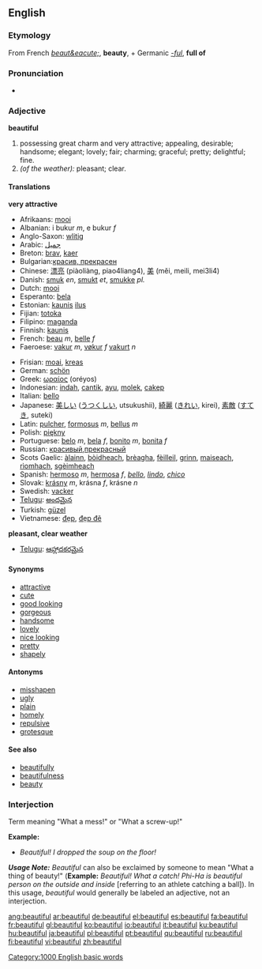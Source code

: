 ==English==

{{rank|England|sense|ten|422|beautiful|possible|mark|followed}}

===Etymology===
From French ''[[beaut&eacute;]]'', '''beauty''', + Germanic ''[[-ful]]'', '''full of'''

===Pronunciation===
*{{audio|en-us-beautiful.ogg|Audio (US)}}

=== Adjective ===
'''beautiful'''
#possessing great charm and very attractive; appealing, desirable; handsome; elegant; lovely; fair; charming; graceful; pretty; delightful; fine.
#''(of the weather):'' pleasant; clear.

====Translations====
'''very attractive'''
{{top}}
*Afrikaans: [[mooi]]
*Albanian:  i bukur ''m'', e bukur ''f''
*Anglo-Saxon: [[wlitig]]
*Arabic: [[جميل]]
*Breton: [[brav]], [[kaer]]
*Bulgarian:[[красив, прекрасен]]
*Chinese: [[漂亮]] (piàoliàng, piao4liang4), [[美]] (měi, meili, mei3li4)
*Danish: [[smuk]] ''en'', [[smukt]] ''et'', [[smukke]] ''pl.''
*Dutch: [[mooi]]
*Esperanto: [[bela]]
*Estonian: [[kaunis]] [[ilus]]
*Fijian: [[totoka]]
*Filipino: [[maganda]]
*Finnish: [[kaunis]]
*French: [[beau]] ''m'', [[belle]] ''f''
*Faeroese: [[vakur]] ''m'', [[vøkur]] ''f'' [[vakurt]] ''n''
{{mid}}
*Frisian: [[moai]], [[kreas]]
*German: [[schön]]
*Greek: [[ωραίος]] (oréyos)
*Indonesian: [[indah]], [[cantik]], [[ayu]], [[molek]], [[cakep]]
*Italian: [[bello]]
*Japanese: [[美しい]] ([[うつくしい]], utsukushii), [[綺麗]] ([[きれい]], kirei), [[素敵]] ([[すてき]], suteki)
*Latin: [[pulcher]], [[formosus]] ''m'', [[bellus]] ''m''
*Polish: [[piękny]]
*Portuguese: [[belo]] ''m'', [[bela]] ''f'', [[bonito]] ''m'', [[bonita]] ''f''
*Russian: [[красивый]],[[прекрасный]]
*Scots Gaelic: [[àlainn]], [[bòidheach]], [[brèagha]], [[fèilleil]], [[grinn]], [[maiseach]], [[rìomhach]], [[sgèimheach]]
*Spanish: [[hermoso]] ''m'', [[hermosa]] ''f'', ''[[bello]]'', ''[[lindo]]'', ''[[chico]]''
*Slovak: [[krásny]] ''m'', krásna ''f'', krásne ''n''
*Swedish: [[vacker]]
*[[Telugu]]: [[అందమైన]]
*Turkish: [[güzel]]
*Vietnamese: [[đẹp]], [[đẹp đẽ]]
{{bottom}}

'''pleasant, clear weather'''
{{top}}
{{mid}}
*[[Telugu]]: [[ఆహ్లాదకరమైన]]
{{bottom}}

====Synonyms====
*[[attractive]]
*[[cute]]
*[[good looking]]
*[[gorgeous]]
*[[handsome]]
*[[lovely]]
*[[nice looking]]
*[[pretty]]
*[[shapely]]

====Antonyms====

*[[misshapen]]
*[[ugly]]
*[[plain]]
*[[homely]]
*[[repulsive]]
*[[grotesque]]

====See also====
*[[beautifully]]
*[[beautifulness]]
*[[beauty]]

===Interjection===
Term meaning "What a mess!" or "What a screw-up!"

'''Example:'''
*''Beautiful!  I dropped the soup on the floor!''

'''''Usage Note:''''' ''Beautiful'' can also be exclaimed by someone to mean "What a thing of beauty!"  ('''Example:'''  ''Beautiful!  What a catch! Phi-Ha is beautiful person on the outside and inside'' [referring to an athlete catching a ball]).  In this usage, ''beautiful'' would generally be labeled an adjective, not an interjection.


[[Category:1000 English basic words]]

[[ang:beautiful]]
[[ar:beautiful]]
[[de:beautiful]]
[[el:beautiful]]
[[es:beautiful]]
[[fa:beautiful]]
[[fr:beautiful]]
[[gl:beautiful]]
[[ko:beautiful]]
[[io:beautiful]]
[[it:beautiful]]
[[ku:beautiful]]
[[hu:beautiful]]
[[ja:beautiful]]
[[pl:beautiful]]
[[pt:beautiful]]
[[qu:beautiful]]
[[ru:beautiful]]
[[fi:beautiful]]
[[vi:beautiful]]
[[zh:beautiful]]